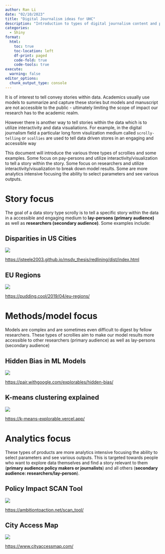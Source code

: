 ```yaml
---
author: Ran Li
date: "02/10/2023"
title: "Digital Journalism ideas for UHC"
description: "Introduction to types of digital journalism content and potential uses for the UHC."
categories:
  - Shiny
format: 
  html:
    toc: true
    toc-location: left
    df-print: paged
    code-fold: true
    code-tools: true
execute: 
  warning: false
editor_options: 
  chunk_output_type: console
---
```


It is of interest to tell convey stories within data. Academics usually use models to summarize and capture these stories but models and manuscript are not accessible to the public - ultimately limiting the scope of impact our research has to the academic realm.

However there is another way to tell stories within the data which is to utilize interactivity and data visualiations. For example, in the digital journalism field a particular long form visulization medium called `scrolly-telling` or `scollies` are used to tell data driven stores in an engaging and accessible way

This document will introduce the various three types of scrollies and some examples. Some focus on pay-persons and utilize interactivity/visualization to tell a story within the story. Some focus on researchers and utilize interactivity/visualization to break down model results. Some are more analytics intensive focusing the ability to select parameters and see various outputs.

# Story focus

The goal of a data story type scrolly is to tell a specific story within the data in a accessible and engaging medium to **lay-persons (primary audience)** as well as **researchers (secondary audience)**. Some examples include:

## Disparities in US Cities

![](images/image-165419763.png)

<https://jsteele2003.github.io/msdv_thesis/redlining/dist/index.html>

## EU Regions

![](images/image-1331842843.png)

<https://pudding.cool/2019/04/eu-regions/>

## 

# Methods/model focus

Models are complex and are sometimes even difficult to digest by fellow researchers. These types of scrollies aim to make our model results more accessible to other researchers (primary audience) as well as lay-persons (secondary audience)

## Hidden Bias in ML Models

![](images/image-1939884647.png)

<https://pair.withgoogle.com/explorables/hidden-bias/>

## K-means clustering explained

![](images/image-1245747916.png)

<https://k-means-explorable.vercel.app/>

# Analytics focus

These types of products are more analytics intensive focusing the ability to select parameters and see various outputs. This is targeted towards people who want to explore data themselves and find a story relevant to them (**primary audience policy makers or journalists**) and all others (**secondary audience: researchers/lay-person**).

## Policy Impact SCAN Tool

![](images/image-64235515.png)

<https://ambitiontoaction.net/scan_tool/>

## City Access Map

![](images/image-233582353.png)

<https://www.cityaccessmap.com/>
